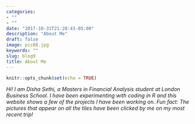 ```yaml
---
categories:
- ""
- ""
date: "2017-10-31T21:28:43-05:00"
description: "About Me"
draft: false
image: pic08.jpg
keywords: ""
slug: blog9
title: About Me
---
```


```r
knitr::opts_chunk$set(echo = TRUE)
```

*Hi! I am Disha Sethi, a Masters in Financial Analysis student at London Business School. I have been experimenting with coding in R and this website shows a few of the projects I have been working on. Fun fact: The pictures that appear on all the tiles have been clicked by me on my most recent trip!*
